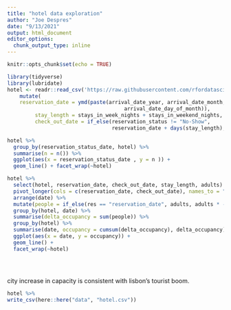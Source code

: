 ```yaml
---
title: "hotel data exploration"
author: "Joe Despres"
date: "9/13/2021"
output: html_document
editor_options: 
  chunk_output_type: inline
---
```


```r
knitr::opts_chunk$set(echo = TRUE)

library(tidyverse)
library(lubridate)
hotel <- readr::read_csv('https://raw.githubusercontent.com/rfordatascience/tidytuesday/master/data/2020/2020-02-11/hotels.csv') %>% 
    mutate(
    reservation_date = ymd(paste(arrival_date_year, arrival_date_month,
                                      arrival_date_day_of_month)),
         stay_length = stays_in_week_nights + stays_in_weekend_nights,
         check_out_date = if_else(reservation_status != "No-Show",
                                  reservation_date + days(stay_length), ymd("NA"))) 

```

```r
hotel %>% 
  group_by(reservation_status_date, hotel) %>% 
  summarise(n = n()) %>%
  ggplot(aes(x = reservation_status_date , y = n )) +
  geom_line() + facet_wrap(~hotel)
```

```r
hotel %>%  
  select(hotel, reservation_date, check_out_date, stay_length, adults) %>% 
  pivot_longer(cols = c(reservation_date, check_out_date), names_to = "res", values_to = "date") %>% 
  arrange(date) %>% 
  mutate(people = if_else(res == "reservation_date", adults, adults * -1)) %>% 
  group_by(hotel, date) %>% 
  summarise(delta_occupancy = sum(people)) %>% 
  group_by(hotel) %>% 
  summarise(date, occupancy = cumsum(delta_occupancy), delta_occupancy) %>% 
  ggplot(aes(x = date, y = occupancy)) + 
  geom_line() + 
  facet_wrap(~hotel)

         
        
```

city increase in capacity is consistent with lisbon's tourist boom. 


```r
hotel %>% 
write_csv(here::here("data", "hotel.csv"))
```

